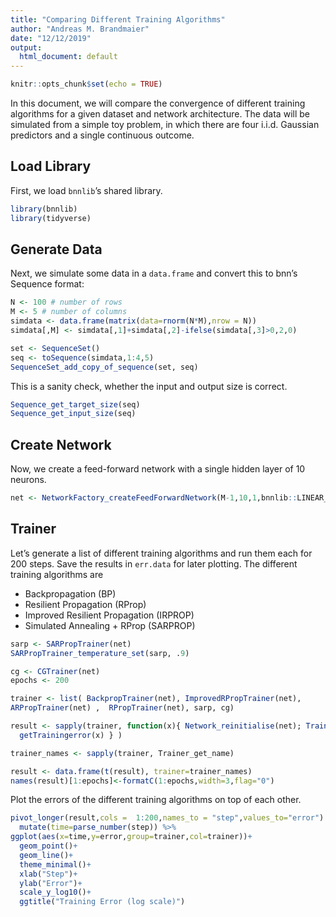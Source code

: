 ```yaml
---
title: "Comparing Different Training Algorithms"
author: "Andreas M. Brandmaier"
date: "12/12/2019"
output:
  html_document: default
---
```


```r
knitr::opts_chunk$set(echo = TRUE)
```

In this document, we will compare the convergence of different training algorithms for a given dataset and network architecture. The data will be simulated from a simple toy problem, in which there are four i.i.d. Gaussian predictors and a single continuous outcome. 

## Load Library

First, we load `bnnlib`'s shared library.

```r
library(bnnlib)
library(tidyverse)
```

## Generate Data

Next, we simulate some data in a `data.frame` and convert this to bnn's Sequence format:

```r
N <- 100 # number of rows
M <- 5 # number of columns
simdata <- data.frame(matrix(data=rnorm(N*M),nrow = N))
simdata[,M] <- simdata[,1]+simdata[,2]-ifelse(simdata[,3]>0,2,0)
```

```r
set <- SequenceSet()
seq <- toSequence(simdata,1:4,5)
SequenceSet_add_copy_of_sequence(set, seq)
```

This is a sanity check, whether the input and output size is correct.

```r
Sequence_get_target_size(seq)
Sequence_get_input_size(seq)
```

## Create Network

Now, we create a feed-forward network with a single hidden layer of 10 neurons. 

```r
net <- NetworkFactory_createFeedForwardNetwork(M-1,10,1,bnnlib::LINEAR_NODE)
```

## Trainer

Let's generate a list of different training algorithms and run them each for 200 steps. Save the results in `err.data` for later plotting. The different training algorithms are


- Backpropagation (BP)
- Resilient Propagation (RProp)
- Improved Resilient Propagation (IRPROP)
- Simulated Annealing + RProp (SARPROP)

```r
sarp <- SARPropTrainer(net)
SARPropTrainer_temperature_set(sarp, .9)

cg <- CGTrainer(net)
epochs <- 200

trainer <- list( BackpropTrainer(net), ImprovedRPropTrainer(net),
ARPropTrainer(net) ,  RPropTrainer(net), sarp, cg)

result <- sapply(trainer, function(x){ Network_reinitialise(net); Trainer_initialize(x); Trainer_train2(x, set, epochs); 
  getTrainingerror(x) } )

trainer_names <- sapply(trainer, Trainer_get_name)

result <- data.frame(t(result), trainer=trainer_names)
names(result)[1:epochs]<-formatC(1:epochs,width=3,flag="0")
```

Plot the errors of the different training algorithms on top of each other.

```r

pivot_longer(result,cols =  1:200,names_to = "step",values_to="error") %>%
  mutate(time=parse_number(step)) %>% 
ggplot(aes(x=time,y=error,group=trainer,col=trainer))+
  geom_point()+
  geom_line()+
  theme_minimal()+
  xlab("Step")+
  ylab("Error")+
  scale_y_log10()+
  ggtitle("Training Error (log scale)")
```